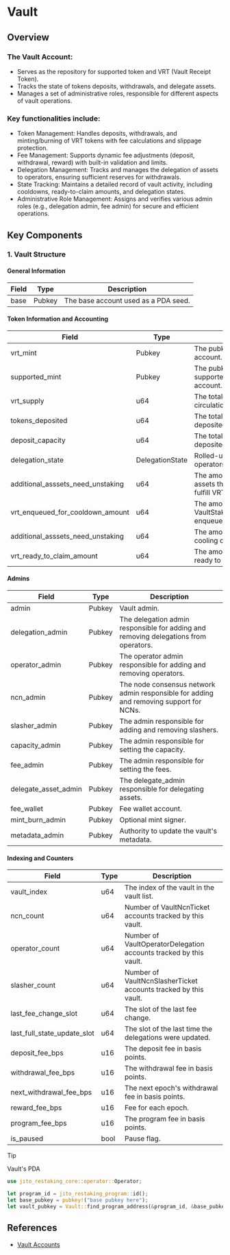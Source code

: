# Vault

## Overview

### The Vault Account:

- Serves as the repository for supported token and VRT (Vault Receipt Token).
- Tracks the state of tokens deposits, withdrawals, and delegate assets.
- Manages a set of administrative roles, responsible for different aspects of vault operations.

### Key functionalities include:

- Token Management: Handles deposits, withdrawals, and minting/burning of VRT tokens with fee calculations and slippage protection.
- Fee Management: Supports dynamic fee adjustments (deposit, withdrawal, reward) with built-in validation and limits.
- Delegation Management: Tracks and manages the delegation of assets to operators, ensuring sufficient reserves for withdrawals.
- State Tracking: Maintains a detailed record of vault activity, including cooldowns, ready-to-claim amounts, and delegation states.
- Administrative Role Management: Assigns and verifies various admin roles (e.g., delegation admin, fee admin) for secure and efficient operations.


## Key Components

### 1. Vault Structure

#### General Information

| Field                             | Type            | Description                                                                            |
| --------------------------------- | --------------- | -------------------------------------------------------------------------------------- |
| base                              | Pubkey          | The base account used as a PDA seed.                                                   |

#### Token Information and Accounting

| Field                             | Type            | Description                                                                            |
| --------------------------------- | --------------- | -------------------------------------------------------------------------------------- |
| vrt_mint                          | Pubkey          | The pubkey of VRT's mint account.                                                      |
| supported_mint                    | Pubkey          | The pubkey of supported_mint's mint account.                                           |
| vrt_supply                        | u64             | The total number of VRT in circulation.                                                |
| tokens_deposited                  | u64             | The total number of tokens deposited.                                                  |
| deposit_capacity                  | u64             | The total number of tokens deposited.                                                  |
| delegation_state                  | DelegationState | Rolled-up stake state for all operators in the set.                                    |
| additional_asssets_need_unstaking | u64             | The amount of additional assets that need unstaking to fulfill VRT withdrawals.        |
| vrt_enqueued_for_cooldown_amount  | u64             | The amount of VRT tokens in VaultStakerWithdrawalTickets enqueued for cooldown.        |
| additional_asssets_need_unstaking | u64             | The amount of VRT tokens cooling down.                                                 |
| vrt_ready_to_claim_amount         | u64             | The amount of VRT tokens ready to claim.                                               |

#### Admins

| Field                             | Type            | Description                                                                            |
| --------------------------------- | --------------- | -------------------------------------------------------------------------------------- |
| admin                             | Pubkey          | Vault admin.                                                                           |
| delegation_admin                  | Pubkey          | The delegation admin responsible for adding and removing delegations from operators.   |
| operator_admin                    | Pubkey          | The operator admin responsible for adding and removing operators.                      |
| ncn_admin                         | Pubkey          | The node consensus network admin responsible for adding and removing support for NCNs. |
| slasher_admin                     | Pubkey          | The admin responsible for adding and removing slashers.                                |
| capacity_admin                    | Pubkey          | The admin responsible for setting the capacity.                                        |
| fee_admin                         | Pubkey          | The admin responsible for setting the fees.                                            |
| delegate_asset_admin              | Pubkey          | The delegate_admin responsible for delegating assets.                                  |
| fee_wallet                        | Pubkey          | Fee wallet account.                                                                    |
| mint_burn_admin                   | Pubkey          | Optional mint signer.                                                                  |
| metadata_admin                    | Pubkey          | Authority to update the vault's metadata.                                              |


#### Indexing and Counters

| Field                             | Type            | Description                                                                            |
| --------------------------------- | --------------- | -------------------------------------------------------------------------------------- |
| vault_index                       | u64             | The index of the vault in the vault list.                                              |
| ncn_count                         | u64             | Number of VaultNcnTicket accounts tracked by this vault.                               |
| operator_count                    | u64             | Number of VaultOperatorDelegation accounts tracked by this vault.                      |
| slasher_count                     | u64             | Number of VaultNcnSlasherTicket accounts tracked by this vault.                        |
| last_fee_change_slot              | u64             | The slot of the last fee change.                                                       |
| last_full_state_update_slot       | u64             | The slot of the last time the delegations were updated.                                |
| deposit_fee_bps                   | u16             | The deposit fee in basis points.                                                       |
| withdrawal_fee_bps                | u16             | The withdrawal fee in basis points.                                                    |
| next_withdrawal_fee_bps           | u16             | The next epoch's withdrawal fee in basis points.                                       |
| reward_fee_bps                    | u16             | Fee for each epoch.                                                                    |
| program_fee_bps                   | u16             | The program fee in basis points.                                                       |
| is_paused                         | bool            | Pause flag.                                                                            |

> [!TIP]
> 
> Vault's PDA
>
> ```rust
> use jito_restaking_core::operator::Operator;
> 
> let program_id = jito_restaking_program::id();
> let base_pubkey = pubkey!("base pubkey here");
> let vault_pubkey = Vault::find_program_address(&program_id, &base_pubkey).0;
> ```

## References
- [Vault Accounts](https://docs.restaking.jito.network/vault/00_vault_accounts/)